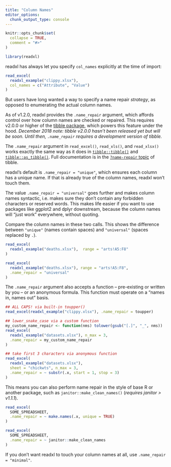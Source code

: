 ```yaml
---
title: "Column Names"
editor_options: 
  chunk_output_type: console
---
```


```r
knitr::opts_chunk$set(
  collapse = TRUE,
  comment = "#>"
)
```

```r
library(readxl)
```

readxl has always let you specify `col_names` explicitly at the time of import:

```r
read_excel(
  readxl_example("clippy.xlsx"),
  col_names = c("Attribute", "Value")
)
```

But users have long wanted a way to specify a name repair *strategy*, as opposed to enumerating the actual column names.

As of v1.2.0, readxl provides the `.name_repair` argument, which affords control over how column names are checked or repaired. This requires v2.0.0 or higher of the [tibble package](https://tibble.tidyverse.org), which powers this feature under the hood. *December 2018 note: tibble v2.0.0 hasn't been released yet but will be soon. Until then, `.name_repair` requires a development version of tibble.*

The `.name_repair` argument in `read_excel()`, `read_xls()`, and `read_xlsx()` works exactly the same way as it does in [`tibble::tibble()`](https://tibble.tidyverse.org/reference/tibble.html) and [`tibble::as_tibble()`](https://tibble.tidyverse.org/reference/as_tibble.html). Full documentation is in the [`?name-repair` topic](https://tibble.tidyverse.org/dev/reference/name-repair.html) of tibble.

readxl's default is `.name_repair = "unique"`, which ensures each column has a unique name. If that is already true of the column names, readxl won't touch them.

The value `.name_repair = "universal"` goes further and makes column names syntactic, i.e. makes sure they don't contain any forbidden characters or reserved words. This makes life easier if you want to use packages like ggplot2 and dplyr downstream, because the column names will "just work" everywhere, without quoting.

Compare the column names in these two calls. This shows the difference between `"unique"` (names contain spaces) and `"universal"` (spaces replaced by `.`).

```r
read_excel(
  readxl_example("deaths.xlsx"),  range = "arts!A5:F8"
)

read_excel(
  readxl_example("deaths.xlsx"), range = "arts!A5:F8",
  .name_repair = "universal"
)
```

The `.name_repair` argument also accepts a function -- pre-existing or written by you -- or an anonymous formula. This function must operate on a "names in, names out" basis.

```r
## ALL CAPS! via built-in toupper()
read_excel(readxl_example("clippy.xlsx"), .name_repair = toupper)

## lower_snake_case via a custom function
my_custom_name_repair <- function(nms) tolower(gsub("[.]", "_", nms))
read_excel(
  readxl_example("datasets.xlsx"), n_max = 3,
  .name_repair = my_custom_name_repair
)

## take first 3 characters via anonymous function
read_excel(
  readxl_example("datasets.xlsx"),
  sheet = "chickwts", n_max = 3,
  .name_repair = ~ substr(.x, start = 1, stop = 3)
)
```

This means you can also perform name repair in the style of base R or another package, such as `janitor::make_clean_names()` (*requires janitor > v1.1.1*).

```r
read_excel(
  SOME_SPREADSHEET,
  .name_repair = ~ make.names(.x, unique = TRUE)
)

read_excel(
  SOME_SPREADSHEET,
  .name_repair = ~ janitor::make_clean_names
)
```

If you don't want readxl to touch your column names at all, use `.name_repair = "minimal"`.
